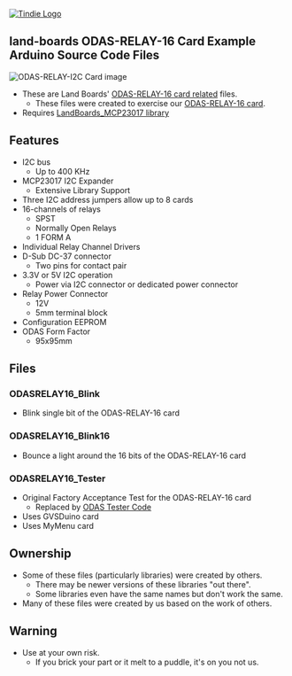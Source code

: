 <a href="https://www.tindie.com/products/13284/"><img src="http://land-boards.com/blwiki/images/5/51/Tindie-mediums.png" alt="Tindie Logo"></img></a>

== land-boards ODAS-RELAY-16 Card Example Arduino Source Code Files ==

<img src="http://land-boards.com/blwiki/images/2/28/ODAS-RELAY-16-P356-720px.JPG" alt="ODAS-RELAY-I2C Card image"></img>

* These are Land Boards' [http://land-boards.com/blwiki/index.php?title=ODAS-RELAY-16 ODAS-RELAY-16 card related] files.
** These files were created to exercise our [http://land-boards.com/blwiki/index.php?title=ODAS-RELAY-16 ODAS-RELAY-16 card].
* Requires [https://github.com/land-boards/lb-Arduino-Code/tree/master/libraries/LandBoards_MCP23017 LandBoards_MCP23017 library]

== Features ==

* I2C bus
** Up to 400 KHz
* MCP23017 I2C Expander
** Extensive Library Support
* Three I2C address jumpers allow up to 8 cards
* 16-channels of relays
** SPST
** Normally Open Relays
** 1 FORM A
* Individual Relay Channel Drivers
* D-Sub DC-37 connector
** Two pins for contact pair
* 3.3V or 5V I2C operation
** Power via I2C connector or dedicated power connector
* Relay Power Connector
** 12V
** 5mm terminal block
* Configuration EEPROM
* ODAS Form Factor
** 95x95mm

== Files ==

=== ODASRELAY16_Blink ===

* Blink single bit of the ODAS-RELAY-16 card

=== ODASRELAY16_Blink16 ===

* Bounce a light around the 16 bits of the ODAS-RELAY-16 card

=== ODASRELAY16_Tester ===

* Original Factory Acceptance Test for the ODAS-RELAY-16 card
** Replaced by [https://github.com/douggilliland/lb-Arduino-Code/tree/master/LBCards/ODAS ODAS Tester Code]
* Uses GVSDuino card
* Uses MyMenu card

== Ownership ==

* Some of these files (particularly libraries) were created by others.
** There may be newer versions of these libraries "out there".
** Some libraries even have the same names but don't work the same.
* Many of these files were created by us based on the work of others.

== Warning ==

* Use at your own risk.
** If you brick your part or it melt to a puddle, it's on you not us.
